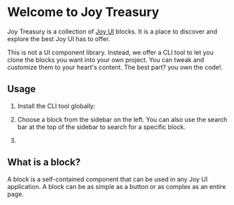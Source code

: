 
<Meta title="Introduction" />
<style>
  {`
    .subheading {
      --mediumdark: '#999999';
      font-weight: 700;
      font-size: 13px;
      color: #999;
      letter-spacing: 6px;
      line-height: 24px;
      text-transform: uppercase;
      margin-bottom: 12px;
      margin-top: 40px;
    }
  `}
</style>

# Welcome to Joy Treasury

Joy Treasury is a collection of [Joy UI](https://mui.com/joy-ui/getting-started/) blocks. It is a place to discover and explore the best Joy UI has to offer.

This is not a UI component library. Instead, we offer a CLI tool to let you clone the blocks you want into your own project. You can tweak and customize them to your heart's content. The best part? you own the code!.

## Usage

1. Install the CLI tool globally:

2. Choose a block from the sidebar on the left. You can also use the search bar at the top of the sidebar to search for a specific block.
3.

## What is a block?

A block is a self-contained component that can be used in any Joy UI application. A block can be as simple as a button or as complex as an entire page.
